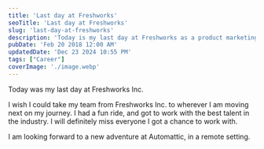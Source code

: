 ```yaml
---
title: 'Last day at Freshworks'
seoTitle: 'Last day at Freshworks'
slug: 'last-day-at-freshworks'
description: 'Today is my last day at Freshworks as a product marketing analyst. I am looking forward to a new adventure at Automattic.'
pubDate: 'Feb 20 2018 12:00 AM'
updatedDate: 'Dec 23 2024 10:55 PM'
tags: ["Career"]
coverImage: './image.webp'
---
```


Today was my last day at Freshworks Inc. 


I wish I could take my team from Freshworks Inc. to wherever I am moving next on my journey. I had a fun ride, and got to work with the best talent in the industry. I will definitely miss everyone I got a chance to work with.


I am looking forward to a new adventure at Automattic, in a remote setting.

